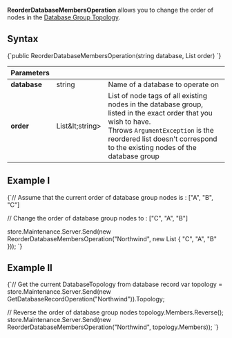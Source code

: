 
**ReorderDatabaseMembersOperation** allows you to change the order of nodes in the [Database Group Topology](../../../studio/database/settings/manage-database-group.mdx).

## Syntax

<TabItem value="syntax" label="syntax">
<CodeBlock language="csharp">
{`public ReorderDatabaseMembersOperation(string database, List<string> order)
`}
</CodeBlock>
</TabItem>

| Parameters | | |
| ------------- | ------------- | ----- |
| **database** | string | Name of a database to operate on |
| **order** | List\&lt;string&gt; | List of node tags of all existing nodes in the database group, listed in the exact order that you wish to have. <br/> Throws `ArgumentException` is the reordered list doesn't correspond to the existing nodes of the database group |


## Example I

<TabItem value="example_1" label="example_1">
<CodeBlock language="csharp">
{`// Assume that the current order of database group nodes is : ["A", "B", "C"]

// Change the order of database group nodes to : ["C", "A", "B"]

store.Maintenance.Server.Send(new ReorderDatabaseMembersOperation("Northwind", 
    new List<string>
    \{
        "C", "A", "B"
    \}));
`}
</CodeBlock>
</TabItem>

## Example II

<TabItem value="example_2" label="example_2">
<CodeBlock language="csharp">
{`// Get the current DatabaseTopology from database record
var topology = store.Maintenance.Server.Send(new GetDatabaseRecordOperation("Northwind")).Topology;

// Reverse the order of database group nodes
topology.Members.Reverse();
store.Maintenance.Server.Send(new ReorderDatabaseMembersOperation("Northwind", topology.Members));
`}
</CodeBlock>
</TabItem>

